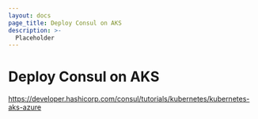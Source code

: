 ```yaml
---
layout: docs
page_title: Deploy Consul on AKS
description: >-
  Placeholder
---
```


# Deploy Consul on AKS

https://developer.hashicorp.com/consul/tutorials/kubernetes/kubernetes-aks-azure